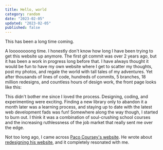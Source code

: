 ```yaml
---
title: Hello, world
category: random
date: "2023-02-05"
updated: "2023-02-05"
published: false
---
```


This has been a long time coming.

A loooooooong time. I honestly don't know how long I have been trying to get this website up anymore. The first git commit was over 2 years ago, but it has been a work in progress long before that. I have always thought it would be fun to have my own website where I get to scatter my thoughts, post my photos, and regale the world with tall tales of my adventures. Yet after thousands of lines of code, hundreds of commits, 5 branches, 18 million redesigns, and countless hours of design work, the front page looks like this:

This didn't bother me since I loved the process. Designing, coding, and experimenting were exciting. Finding a new library only to abandon it a month later was a learning process, and staying up to date with the latest web development fads was fun! Somewhere along the way though, I started to burn out. I think it was a combination of soul-crushing school courses and the increasing ruthlessness of the job market that really sent me over the edge.

Not too long ago, I came across [Paco Coursey's website](https://paco.me/). He wrote about [redesigning his website](https://paco.me/writing/redesign-2021), and it completely resonated with me.
